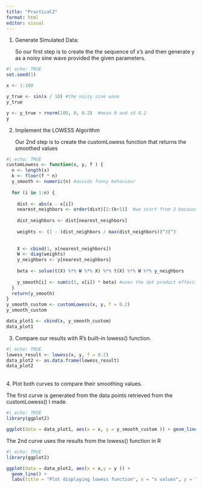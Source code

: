 ```yaml
---
title: "Practical2"
format: html
editor: visual
---
```


1.  Generate Simulated Data:

    So our first step is to create the the sequence of x's and then generate y as a noisy sine wave provided the given parameters.

```r

#| echo: TRUE
set.seed(1)

x <- 1:100

y_true <- sin(x / 10) #the noisy sine wave 
y_true

y <- y_true + rnorm(100, 0, 0.2)  #mean 0 and sd 0.2
y

```

2.  Implement the LOWESS Algorithm

    Our 2nd step is to create the customLowess function that returns the smoothed values

```r

#| echo: TRUE
customLowess <- function(x, y, f ) {
  n <- length(x)
  k <- floor(f * n)  
  y_smooth <- numeric(n) #avoids funny behaviour 
  
  for (i in 1:n) {
    
    dist <- abs(x - x[i])
    nearest_neighbors <- order(dist)[2:(k+1)]  #we start from 2 because x[1] would calculate the distance to itself which would just give you 0 and hence we make it k+1 
    
    dist_neighbors <- dist[nearest_neighbors]
    
    weights <- (1 - (dist_neighbors / max(dist_neighbors))^3)^3
    
    
    X <- cbind(1, x[nearest_neighbors])
    W <- diag(weights)
    y_neighbors <- y[nearest_neighbors]
    
    beta <- solve(t(X) %*% W %*% X) %*% t(X) %*% W %*% y_neighbors  
    
    y_smooth[i] <- sum(c(1, x[i]) * beta) #uses the dot product effectively 
  }
  return(y_smooth)
}
y_smooth_custom <- customLowess(x, y, f = 0.2)
y_smooth_custom

data_plot1 <- cbind(x, y_smooth_custom)
data_plot1
```

3.  Compare our results with R's built-in lowess() function.

```r

#| echo: TRUE
lowess_result <- lowess(x, y, f = 0.2)
data_plot2 <- as.data.frame(lowess_result)
data_plot2
```

\
4. Plot both curves to compare their smoothing values.

The first curve is generated from the data points retrieved from the customLowess() I made.

```r

#| echo: TRUE
library(ggplot2)

ggplot(data = data_plot1, aes(x = x, y = y_smooth_custom )) + geom_line() + labs(title = "Plot displaying custom lowess function",x = "x values", y = "smoothed values")


```

The 2nd curve uses the results from the lowess() function in R

```r

#| echo: TRUE
library(ggplot2)

ggplot(data = data_plot2, aes(x = x,y = y )) + 
  geom_line() + 
  labs(title = "Plot displaying lowess function", x = "x values", y = "smoothed values")

```
